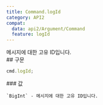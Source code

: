 ```yaml
---
title: Command.logId
category: API2
compat:
  data: api2/Argument/Command
  feature: logId
---
```


<Section>
  메시지에 대한 고유 ID입니다.
</Section>
<Section>
  ## 구문

  ~~~js
  cmd.logId;
  ~~~

  <Section>
    ### 값

    `BigInt` - 메시지에 대한 고유 ID입니다.
  </Section>
</Section>